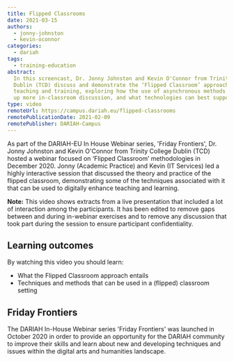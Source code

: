 ```yaml
---
title: Flipped Classrooms
date: 2021-03-15
authors:
  - jonny-johnston
  - kevin-oconnor
categories:
  - dariah
tags:
  - training-education
abstract:
  In this screencast, Dr. Jonny Johnston and Kevin O'Connor from Trinity College
  Dublin (TCD) discuss and demonstrate the ‘Flipped Classroom’ approach to
  teaching and training, exploring how the use of asynchronous methods can open
  up more in-classroom discussion, and what technologies can best support this.
type: video
remoteUrl: https://campus.dariah.eu/flipped-classrooms
remotePublicationDate: 2021-02-09
remotePublisher: DARIAH-Campus
---
```


As part of the DARIAH-EU In House Webinar series, 'Friday Frontiers', Dr. Jonny
Johnston and Kevin O'Connor from Trinity College Dublin (TCD) hosted a webinar
focused on ‘Flipped Classroom’ methodologies in December 2020. Jonny (Academic
Practice) and Kevin (IT Services) led a highly interactive session that
discussed the theory and practice of the flipped classroom, demonstrating some
of the techniques associated with it that can be used to digitally enhance
teaching and learning.

**Note:** This video shows extracts from a live presentation that included a lot
of interaction among the participants. It has been edited to remove gaps between
and during in-webinar exercises and to remove any discussion that took part
during the session to ensure participant confidentiality.

## Learning outcomes

By watching this video you should learn:

- What the Flipped Classroom approach entails
- Techniques and methods that can be used in a (flipped) classroom setting

<VideoCard
  title="Click to view"
  subtitle="Flipped Classrooms"
  id="b8NaN28eFxY"
  image="images/Flipped_Classrooms_Title_Slide.jpeg"
/>

## Friday Frontiers

The DARIAH In-House Webinar series 'Friday Frontiers' was launched in October
2020 in order to provide an opportunity for the DARIAH community to improve
their skills and learn about new and developing techniques and issues within the
digital arts and humanities landscape.
